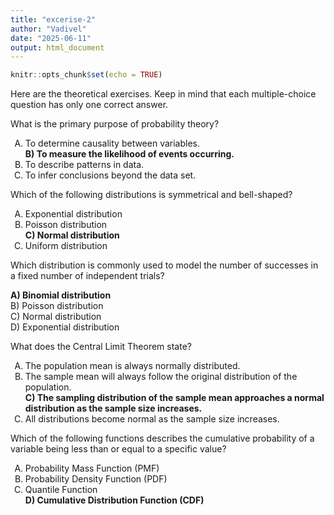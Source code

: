 ```yaml
---
title: "excerise-2"
author: "Vadivel"
date: "2025-06-11"
output: html_document
---
```


```r
knitr::opts_chunk$set(echo = TRUE)
```

Here are the theoretical exercises.
Keep in mind that each multiple-choice question has only one correct answer.

What is the primary purpose of probability theory?

A) To determine causality between variables.\
**B) To measure the likelihood of events occurring.** \
C) To describe patterns in data.
\
D) To infer conclusions beyond the data set.

Which of the following distributions is symmetrical and bell-shaped?

A) Exponential distribution \
B) Poisson distribution \
**C) Normal distribution**\
D) Uniform distribution

Which distribution is commonly used to model the number of successes in a fixed number of independent trials?

**A) Binomial distribution** \
B) Poisson distribution \
C) Normal distribution \
D) Exponential distribution

What does the Central Limit Theorem state?

A) The population mean is always normally distributed.
\
B) The sample mean will always follow the original distribution of the population.
\
**C) The sampling distribution of the sample mean approaches a normal distribution as the sample size increases.** \
D) All distributions become normal as the sample size increases.

Which of the following functions describes the cumulative probability of a variable being less than or equal to a specific value?

A) Probability Mass Function (PMF) \
B) Probability Density Function (PDF) \
C) Quantile Function \
**D) Cumulative Distribution Function (CDF)**
